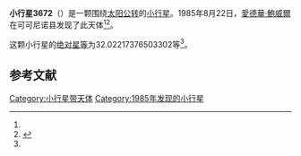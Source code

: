 {{Infobox planet
| bgcolour = #FFFFC0
| name = 3672 Stevedberg
| symbol = 
| image = 
| caption = 
| discovery = yes
| discovery_ref = 
| discoverer = [[愛德華·鮑威爾|愛德華·鮑威爾]]
| discovery_site = [[可可尼诺县|可可尼诺县]] 
| discovered = 1985年8月22日
| designations = yes
| mp_name = 
| named_after = 
| alt_names = 1985 QQ/ 1964 CA / 1972 TC11 / 1982 VQ1
| mp_category = [[主带小行星|主带小行星]]
| orbit_ref = <ref name="a">[http://ssd.jpl.nasa.gov/sbdb.cgi?sstr=3672 3672 Stevedberg] {{Wayback|url=http://ssd.jpl.nasa.gov/sbdb.cgi?sstr=3672 |date=20200917173804 }}，小行星數據庫瀏覽器（JPL Small-Body Database Browser）－[[美国国家航空航天局|美国国家航空航天局]]喷气推进实验室</ref>
| epoch = 2456400.5 (2013年4月18日更新)
| aphelion = {{convert|2.487354511901149|AU|km|3|abbr=on|lk=out}}
| perihelion = {{convert|1.879486940552854|AU|km|3|abbr=on}}
| semimajor = {{convert|2.183420726227002|AU|km|3|abbr=on}}
| eccentricity = 0.139200742
| period = 1178.432115 [[日|日]]<br />3.23[[儒略年|儒略年]]
| avg_speed = 
| inclination = 6.293141834833258
| asc_node = 14.25667459242073
| mean_anomaly = 
| arg_peri = 32.02217376503302
| satellites = 
| physical_characteristics = yes
| dimensions = 
| mass = 
| density = 
| surface_grav = 
| escape_velocity = 
| sidereal_day = 
| axial_tilt = 
| pole_ecliptic_lat = 
| pole_ecliptic_lon = 
| albedo = 
| temperatures= 
| temp_name1 = 
| mean_temp_1 = 
| max_temp_1 = 
| temp_name2 = 
| max_temp_2 = 
| spectral_type = 
| abs_magnitude = 32.02217376503302
}}

'''小行星3672'''（{{lang-en|3672 Stevedberg}}）是一颗围绕[[太阳|太阳]][[公转|公转]]的[[小行星|小行星]]。1985年8月22日，[[愛德華·鮑威爾|愛德華·鮑威爾]]在可可尼诺县发现了此天体<ref name="a" /><ref>{{cite news|title=小行星列表|url=http://cfa-www.harvard.edu/iau/lists/NumberedMPs.txt|accessdate=2013-07-08|newspaper=哈佛大学|archive-date=2008-05-17|archive-url=https://web.archive.org/web/20080517010638/http://cfa-www.harvard.edu/iau/lists/NumberedMPs.txt|dead-url=no}}</ref>。

这颗小行星的[[绝对星等|绝对星等]]为32.02217376503302等<ref name="a" />。

==参考文献==
{{reflist}}
{{Minor Planet Number|[[小行星3671|小行星3671]]|[[小行星3673|小行星3673]]}}

{{小天体}}

[[Category:小行星带天体|Category:小行星带天体]]
[[Category:1985年发现的小行星|Category:1985年发现的小行星]]

{{asteroid-stub}}